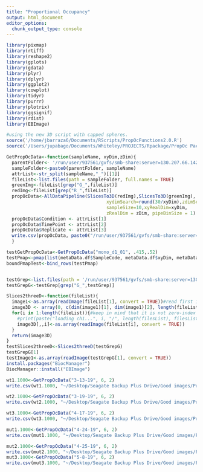 ```yaml
---
title: "Proportional Occupancy"
output: html_document
editor_options: 
  chunk_output_type: console
---
```


```r
library(pixmap)
library(rtiff)
library(reshape2)
library(gplots)
library(gdata)
library(plyr)
library(dplyr)
library(ggplot2)
library(cowplot)
library(tidyr)
library(purrr)
library(plotrix)
library(ggsignif)
library(rdist)
library(EBImage)

```

```r
#using the new 3D script with capped spheres.
source('/home/jbarraza6/Documents/RScripts/PropOcFunctions2.0.R') 
source('/Users/jupabago/Documents/Whiteley/PROJECTS/Rpackage/PropOc Package/R/PropOcFunctions2.0.R') 

GetPropOcData<-function(sampleName, xyDim,zDim){
  parentFolder<- '/run/user/937561/gvfs/smb-share:server=130.207.66.142,share=raw_data/Confocal/Carolyn/2020/Chronic wounds/Binary Images/'
  sampleFolder<-paste0(parentFolder, sampleName)
  attrList<-str_split(sampleName,"_")[[1]]
  fileList<-list.files(path = sampleFolder, full.names = TRUE)
  greenImg<-fileList[grep("G_",fileList)]
  redImg<-fileList[grep("R_",fileList)]
  propOcData<-AllDataPipeline(SlicesTo3D(redImg),SlicesTo3D(greenImg), 
                                     xydimSearch=round(30/xyDim),zdimSearch =round(30/zDim),
                                     sampleSize=10,xyRealDim=xyDim,
                                     zRealDim = zDim, pipeBinSize = 1)
  propOcData$Condition <- attrList[1]
  propOcData$TimePoint <- attrList[2]
  propOcData$Replicate <- attrList[3]
  write.csv(propOcData, paste0("/run/user/937561/gvfs/smb-share:server=130.207.66.142,share=raw_data/Confocal/Carolyn/2020/Chronic wounds/Chronic wounds/PropOc Data/",sampleName,".csv"))
  }

testGetPropOcData<-GetPropOcData("mono_d1_01", .415,.52)
testPmap<-pmap(list(metaData.df$SampleCode, metaData.df$xyDim, metaData.df$Zdim),GetPropOcData)
boundPmapTest<-bind_rows(testPmap)


testGrep<-list.files(path = '/run/user/937561/gvfs/smb-share:server=130.207.66.142,share=raw_data/Confocal/Carolyn/2020/Chronic wounds/Binary Images/mono_d1_02', full.names = TRUE)
testGrepG<-testGrep[grep("G_",testGrep)]

Slices2threeD<-function(fileList){
  image1<-as.array(readImage(fileList[1], convert = TRUE))#read first image to get its dimensions
  image3D <- array(0, c(dim(image1)[1], dim(image1)[2], length(fileList)))#preallocate array for image given using image dimensions
  for(i in 1:length(fileList)){#keep in mind that it is not zero-index
    #print(paste("loading ch1...", i, "/", length(filesList), filesList[i]))
    image3D[,,i]<-as.array(readImage(fileList[i], convert = TRUE))
  }
  return(image3D)
}
testSlices2threeD<-Slices2threeD(testGrepG)
testGrepG[1]
testImage1<-as.array(readImage(testGrepG[1], convert = TRUE))
install.packages("BiocManager")
BiocManager::install("EBImage")
```

```r
wt1.1000<-GetPropOcData("3-13-19", 6, 2)
write.csv(wt1.1000, "~/Desktop/Seagate Backup Plus Drive/Good images/PropOcDataAll/wt1-1000-3.csv")

wt2.1000<-GetPropOcData("3-19-19", 6, 2)
write.csv(wt2.1000, "~/Desktop/Seagate Backup Plus Drive/Good images/PropOcDataAll/wt2-1000-3.csv")

wt3.1000<-GetPropOcData("4-17-19", 6, 2)
write.csv(wt3.1000, "~/Desktop/Seagate Backup Plus Drive/Good images/PropOcDataAll/wt3-1000-3.csv")

mut1.1000<-GetPropOcData("4-24-19", 6, 2)
write.csv(mut1.1000, "~/Desktop/Seagate Backup Plus Drive/Good images/PropOcDataAll/mut1-1000-3.csv")

mut2.1000<-GetPropOcData("4-25-19", 6, 2)
write.csv(mut2.1000, "~/Desktop/Seagate Backup Plus Drive/Good images/PropOcDataAll/mut2-1000-3.csv")
mut3.1000<-GetPropOcData("5-8-19", 6, 2)
write.csv(mut3.1000, "~/Desktop/Seagate Backup Plus Drive/Good images/PropOcDataAll/mut3-1000-3.csv")

```
